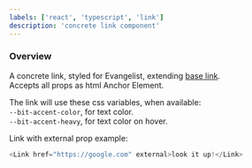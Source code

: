```yaml
---
labels: ['react', 'typescript', 'link']
description: 'concrete link component'
---
```



### Overview

A concrete link, styled for Evangelist, extending [base link](https://bit.cloud/teambit/base-ui/elements/link).  
Accepts all props as html Anchor Element.  

The link will use these css variables, when available:  
`--bit-accent-color`, for text color.  
`--bit-accent-heavy`, for text color on hover.  

Link with external prop example:
```js live
<Link href="https://google.com" external>look it up!</Link>
```